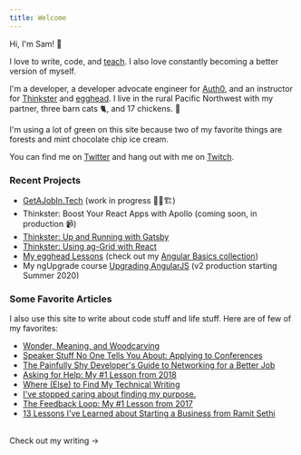 ```yaml
---
title: Welcome
---
```



Hi, I'm Sam! 👋

I love to write, code, and [teach](./talks). I also love constantly becoming a better version of myself.

I'm a developer, a developer advocate engineer for [Auth0](http://www.auth0.com), and an instructor for [Thinkster](http://www.thinkster.io) and [egghead](http://www.egghead.io). I live in the rural Pacific Northwest with my partner, three barn cats 🐈, and 17 chickens. 🐓

I'm using a lot of green on this site because two of my favorite things are forests and mint chocolate chip ice cream.

You can find me on [Twitter](https://twitter.com/samjulien) and hang out with me on [Twitch](https://www.twitch.tv/samjulien).

### Recent Projects

- [GetAJobIn.Tech](http://getajobin.tech) (work in progress 👷‍♂️🏗)
- Thinkster: Boost Your React Apps with Apollo (coming soon, in production 📹)
- [Thinkster: Up and Running with Gatsby](https://thinkster.io/tutorials/up-and-running-with-gatsby-intro)
- [Thinkster: Using ag-Grid with React](https://thinkster.io/tutorials/using-ag-grid-with-react-getting-started)
- [My egghead Lessons](https://egghead.io/instructors/sam-julien?af=6zxcwn) (check out my [Angular Basics collection](https://egghead.io/playlists/angular-basics-888f?af=6zxcwn))
- My ngUpgrade course [Upgrading AngularJS](https://www.upgradingangularjs.com/) (v2 production starting Summer 2020)

### Some Favorite Articles

I also use this site to write about code stuff and life stuff. Here are of few of my favorites:

- [Wonder, Meaning, and Woodcarving](./wonder)
- [Speaker Stuff No One Tells You About: Applying to Conferences](./speaker-stuff-conferences)
- [The Painfully Shy Developer's Guide to Networking for a Better Job](./shy-dev-networking)
- [Asking for Help: My #1 Lesson from 2018](./ask-for-help-2018)
- [Where (Else) to Find My Technical Writing](./where-to-find-my-tech-writing)
- [I've stopped caring about finding my purpose.](/anti-purpose)
- [The Feedback Loop: My #1 Lesson from 2017](./feedback-loop)
- [13 Lessons I've Learned about Starting a Business from Ramit Sethi](./ramit-lessons)

<br/>
<Link to="/writing" aria-label="Visit writing" className="button-secondary">
  Check out my writing &rarr;
</Link>
